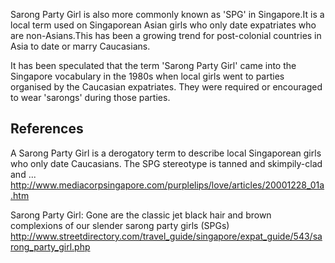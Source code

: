 Sarong Party Girl is also more commonly known as 'SPG' in Singapore.It is a local term used on Singaporean Asian girls who only date expatriates who are non-Asians.This has been a growing trend for post-colonial countries in Asia to date or marry Caucasians.

It has been speculated that the term 'Sarong Party Girl' came into the Singapore vocabulary in the 1980s when local girls went to parties organised by the Caucasian expatriates. They were required or encouraged to wear 'sarongs' during those parties. 


== References ==

A Sarong Party Girl is a derogatory term to describe local Singaporean girls who only date Caucasians. The SPG stereotype is tanned and skimpily-clad and ...
http://www.mediacorpsingapore.com/purplelips/love/articles/20001228_01a.htm

Sarong Party Girl: Gone are the classic jet black hair and brown complexions of our slender sarong party girls (SPGs)
http://www.streetdirectory.com/travel_guide/singapore/expat_guide/543/sarong_party_girl.php